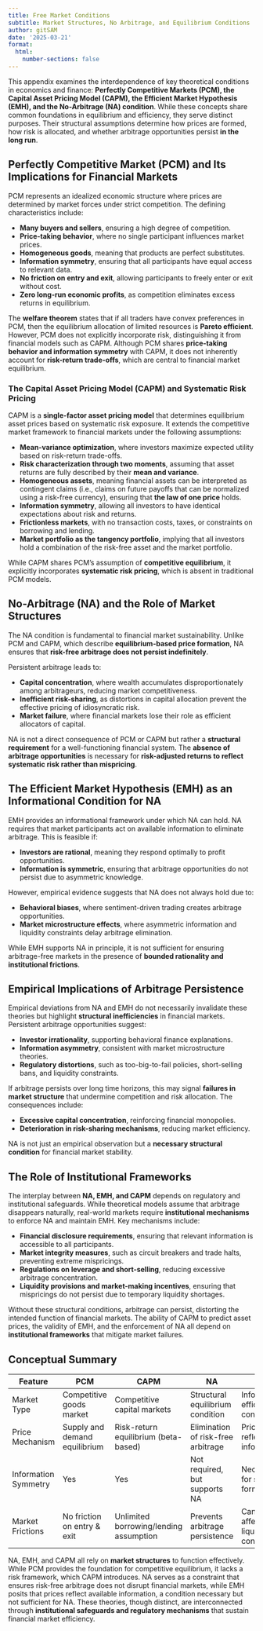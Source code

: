 ```yaml
---
title: Free Market Conditions
subtitle: Market Structures, No Arbitrage, and Equilibrium Conditions
author: gitSAM
date: '2025-03-21'
format:
  html:
    number-sections: false
---
```


This appendix examines the interdependence of key theoretical conditions in economics and finance: **Perfectly Competitive Markets (PCM), the Capital Asset Pricing Model (CAPM), the Efficient Market Hypothesis (EMH), and the No-Arbitrage (NA) condition**. While these concepts share common foundations in equilibrium and efficiency, they serve distinct purposes. Their structural assumptions determine how prices are formed, how risk is allocated, and whether arbitrage opportunities persist **in the long run**.  

## Perfectly Competitive Market (PCM) and Its Implications for Financial Markets

PCM represents an idealized economic structure where prices are determined by market forces under strict competition. The defining characteristics include:  

- **Many buyers and sellers**, ensuring a high degree of competition.  
- **Price-taking behavior**, where no single participant influences market prices.  
- **Homogeneous goods**, meaning that products are perfect substitutes.  
- **Information symmetry**, ensuring that all participants have equal access to relevant data.  
- **No friction on entry and exit**, allowing participants to freely enter or exit without cost.  
- **Zero long-run economic profits**, as competition eliminates excess returns in equilibrium.  

The **welfare theorem** states that if all traders have convex preferences in PCM, then the equilibrium allocation of limited resources is **Pareto efficient**. However, PCM does not explicitly incorporate risk, distinguishing it from financial models such as CAPM. Although PCM shares **price-taking behavior and information symmetry** with CAPM, it does not inherently account for **risk-return trade-offs**, which are central to financial market equilibrium.  

### **The Capital Asset Pricing Model (CAPM) and Systematic Risk Pricing**  

CAPM is a **single-factor asset pricing model** that determines equilibrium asset prices based on systematic risk exposure. It extends the competitive market framework to financial markets under the following assumptions:  

- **Mean-variance optimization**, where investors maximize expected utility based on risk-return trade-offs.  
- **Risk characterization through two moments**, assuming that asset returns are fully described by their **mean and variance**.  
- **Homogeneous assets**, meaning financial assets can be interpreted as contingent claims (i.e., claims on future payoffs that can be normalized using a risk-free currency), ensuring that **the law of one price** holds.  
- **Information symmetry**, allowing all investors to have identical expectations about risk and returns.  
- **Frictionless markets**, with no transaction costs, taxes, or constraints on borrowing and lending.  
- **Market portfolio as the tangency portfolio**, implying that all investors hold a combination of the risk-free asset and the market portfolio.  

While CAPM shares PCM’s assumption of **competitive equilibrium**, it explicitly incorporates **systematic risk pricing**, which is absent in traditional PCM models.  

## No-Arbitrage (NA) and the Role of Market Structures

The NA condition is fundamental to financial market sustainability. Unlike PCM and CAPM, which describe **equilibrium-based price formation**, NA ensures that **risk-free arbitrage does not persist indefinitely**.  

Persistent arbitrage leads to:  

- **Capital concentration**, where wealth accumulates disproportionately among arbitrageurs, reducing market competitiveness.  
- **Inefficient risk-sharing**, as distortions in capital allocation prevent the effective pricing of idiosyncratic risk.  
- **Market failure**, where financial markets lose their role as efficient allocators of capital.  

NA is not a direct consequence of PCM or CAPM but rather a **structural requirement** for a well-functioning financial system. The **absence of arbitrage opportunities** is necessary for **risk-adjusted returns to reflect systematic risk rather than mispricing**.  

## The Efficient Market Hypothesis (EMH) as an Informational Condition for NA

EMH provides an informational framework under which NA can hold. NA requires that market participants act on available information to eliminate arbitrage. This is feasible if:  

- **Investors are rational**, meaning they respond optimally to profit opportunities.  
- **Information is symmetric**, ensuring that arbitrage opportunities do not persist due to asymmetric knowledge.  

However, empirical evidence suggests that NA does not always hold due to:  

- **Behavioral biases**, where sentiment-driven trading creates arbitrage opportunities.  
- **Market microstructure effects**, where asymmetric information and liquidity constraints delay arbitrage elimination.  

While EMH supports NA in principle, it is not sufficient for ensuring arbitrage-free markets in the presence of **bounded rationality and institutional frictions**.  

## Empirical Implications of Arbitrage Persistence

Empirical deviations from NA and EMH do not necessarily invalidate these theories but highlight **structural inefficiencies** in financial markets. Persistent arbitrage opportunities suggest:  

- **Investor irrationality**, supporting behavioral finance explanations.  
- **Information asymmetry**, consistent with market microstructure theories.  
- **Regulatory distortions**, such as too-big-to-fail policies, short-selling bans, and liquidity constraints.  

If arbitrage persists over long time horizons, this may signal **failures in market structure** that undermine competition and risk allocation. The consequences include:  

- **Excessive capital concentration**, reinforcing financial monopolies.  
- **Deterioration in risk-sharing mechanisms**, reducing market efficiency.  

NA is not just an empirical observation but a **necessary structural condition** for financial market stability.  

## The Role of Institutional Frameworks

The interplay between **NA, EMH, and CAPM** depends on regulatory and institutional safeguards. While theoretical models assume that arbitrage disappears naturally, real-world markets require **institutional mechanisms** to enforce NA and maintain EMH. Key mechanisms include:  

- **Financial disclosure requirements**, ensuring that relevant information is accessible to all participants.  
- **Market integrity measures**, such as circuit breakers and trade halts, preventing extreme mispricings.  
- **Regulations on leverage and short-selling**, reducing excessive arbitrage concentration.  
- **Liquidity provisions and market-making incentives**, ensuring that mispricings do not persist due to temporary liquidity shortages.  

Without these structural conditions, arbitrage can persist, distorting the intended function of financial markets. The ability of CAPM to predict asset prices, the validity of EMH, and the enforcement of NA all depend on **institutional frameworks** that mitigate market failures.  

## Conceptual Summary  

| **Feature**            | **PCM** | **CAPM** | **NA** | **EMH** |
|------------------------|--------|---------|-------|------|
| Market Type           | Competitive goods market | Competitive capital markets | Structural equilibrium condition | Informational efficiency condition |
| Price Mechanism   | Supply and demand equilibrium | Risk-return equilibrium (beta-based) | Elimination of risk-free arbitrage | Prices fully reflect information |
| Information Symmetry | Yes | Yes | Not required, but supports NA | Necessary for strong-form EMH |
| Market Frictions  | No friction on entry & exit | Unlimited borrowing/lending assumption | Prevents arbitrage persistence | Can be affected by liquidity constraints |

NA, EMH, and CAPM all rely on **market structures** to function effectively. While PCM provides the foundation for competitive equilibrium, it lacks a risk framework, which CAPM introduces. NA serves as a constraint that ensures risk-free arbitrage does not disrupt financial markets, while EMH posits that prices reflect available information, a condition necessary but not sufficient for NA. These theories, though distinct, are interconnected through **institutional safeguards and regulatory mechanisms** that sustain financial market efficiency.  
